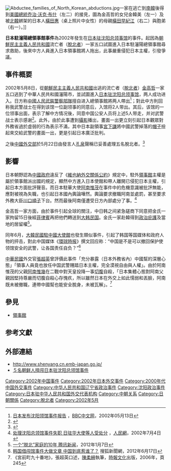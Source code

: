 [[File:Abductee_families_of_North_Korean_abductions.jpg|thumb]]一家在逃亡到[[南韓|南韓]]後得到[[美國總統|美國總統]][[乔治·沃克·布什|乔治·沃克·布什]]（左二）的接見，圖為金高哲的女兒金韓美（左一）及被[[北韓|北韓]]綁架的日本人[[橫田惠|橫田惠]]（桌上照片中女性）的母親[[橫田早紀江|橫田早紀江]]（右二）與胞弟（右一）。]]

'''日本駐瀋陽總領事館事件'''為2002年發生在[[日本驻沈阳总领事馆|日本驻沈阳总领事馆]]的事件。起因為[[朝鮮民主主義人民共和國|朝鮮民主主義人民共和國]]流亡者（[[脫北者|脫北者]]）一家五口試圖進入日本駐瀋陽總領事館尋求救助，後來中方人員進入日本領事館將人拖出，此事嚴重侵犯日本主權，引發爭議。

==事件概要==
2002年5月8日，從[[朝鮮民主主義人民共和國|朝鮮民主主義人民共和國]]出逃的流亡者（[[脫北者|脫北者]]）[[金高哲|金高哲]]一家五口逃到了中華人民共和國瀋陽市，並試圖進入[[日本驻沈阳总领事馆|日本驻沈阳总领事馆]]，两人成功进入。日方称[[中國人民武裝警察部隊|中國人民武裝警察部隊]]擅自进入總領事館將两人帶出<ref>[http://news.bbc.co.uk/hi/chinese/news/newsid_1981000/19811611.stm 日本发布沈阳领馆事件报告] {{Wayback|url=http://news.bbc.co.uk/hi/chinese/news/newsid_1981000/19811611.stm |date=20040516211752 }}，[[BBC中文网|BBC中文网]]，2002年05月13日</ref>{{fact|并与日方发生对峙}}；對此中方則回称我武警战士在得到该馆一位副领事的同意后，入馆将2人带出。其后，该馆的一位领事出面，表示了解中方情况後，同意中国公安人员将上述5人带走，并对武警战士表示感谢<ref>{{Cite web|url=http://www.people.com.cn/GB/shizheng/3586/20020511/725954.html|title=孔泉就不明身份者闯日本总领馆事发表谈话|author=|date=|publisher=人民網|archiveurl=https://web.archive.org/web/20020602131015/http://www.people.com.cn/GB/shizheng/3586/20020511/725954.html|archivedate=2002-06-02|accessdate=2020-07-26|dead-url=no}}</ref>。此外，由於此事遭到[[攝影|攝影]]播出，畫面一出更立刻引起日本觀眾對外務省過於虛弱的行為表示不滿，其中日本副領事[[宮下謙|宮下謙]]將中國武警掉落的[[帽子|帽子]]撿起來交給武警的畫面一出，更是引起日本廣泛批判。

之後[[中华人民共和国外交部|中國外交部]]於5月22日由發言人[[孔泉|孔泉]]聲稱已妥善處理五名脫北者。<ref>{{Cite web|url=http://www.people.com.cn/GB/shizheng/19/20020522/734721.html|title=中方对冲闯日本总领馆涉案人员妥善处理|author=|date=|publisher=人民網|archiveurl=https://web.archive.org/web/20041201143937/http://www.people.com.cn/GB/shizheng/19/20020522/734721.html|archivedate=2004-12-01|accessdate=2013-09-07|dead-url=no}}</ref>

==影響==
日本朝野認為[[中國政府|中國政府]]違反了《[[維也納外交關係公約|維也納外交關係公約]]》規定中，駐外[[領事館|領事館]]主權是屬於領事館派出國的規定，顯然中方進入日本使館和帶人離開已侵犯日本主權，引起日本方面批評聲音。而日本駐華大使[[阿南惟茂|阿南惟茂]]在事件中的危機意識被批評無能，應對被視為失職，也引起日本國內輿論嘩然。輿論要求撤職阿南並處罰，甚至要求外務大臣[[川口順子|川口順子]]下台。然而最後阿南僅遭受日方內部處分了事。<ref>[http://www.people.com.cn/GB/guoji/22/82/20020704/768620.html 处理沈阳总领馆事件失职 日驻华大使等人受处分] {{Wayback|url=http://www.people.com.cn/GB/guoji/22/82/20020704/768620.html |date=20160304204434 }}，[[人民網|人民網]]，2002年7月4日</ref>

金高哲一家方面，由於事件引起全球的關注，中日韩之间紧急磋商下同意把金氏一家拘留15日後經[[菲律賓|菲律賓]]再把他們轉送到[[大韩民国|大韩民国]]。金氏一家赴韓得到[[政治庇護|政治庇護]]及當地的居留權<ref>[http://news.qq.com/zt2011/shijie/nkrefugee.htm {{Wayback|url=http://news.qq.com/zt2011/shijie/nkrefugee.htm |date=20210121183026 }} 一个“脱北”家庭的10年 [[腾讯|腾讯新闻]]]，2012年1月7日</ref>。

同年6月，[[大韓民國駐中國大使館|大韓民國駐中國大使館]]也發生類似事件，引起了韩国等国媒体和政府人物的抨击，對此中国媒体《[[環球時报|環球時报]]》撰文回应称：“中国是不是可以撤回保护使领馆安全的武警，让各国责任自负？”<ref>[http://news.sohu.com/90/25/news201582590.shtml 韩国借闯馆事件大做文章 中国到底惹谁了？] {{Wayback|url=http://news.sohu.com/90/25/news201582590.shtml |date=20161013091036 }}搜狐新聞網，2012年6月17日</ref>

[[中華民國|中華民國]]外交官[[張超英|張超英]]曾評價此事件「充分暴露（日本外務省內）中國幫的深層心態」「領事人員竟也放任中国武警賤踏日本主權，完全漠視自由與人權」。由於阿南惟茂的父親[[阿南惟幾|阿南惟幾]]在二戰中對天皇投降一事[[切腹|切腹]]自殺，「日本集體心態對阿南父親因堅持尊嚴而切腹自殺心存愧疚，所以雖然日本在外交上如此懦弱和丟臉，阿南既未被撤職，連帶中國幫也能安全脫身，未被瓦解」。<ref>《宮前町九十番地》，張超英口述，[[陳柔縉|陳柔縉]]執筆，[[時報文化|時報文化]]出版，2006年，頁245</ref>

== 參見 ==
*[[領事館|領事館]]

== 参考文獻 ==
{{Reflist}}

== 外部連結 ==
*http://www.shenyang.cn.emb-japan.go.jp/ {{Wayback|url=http://www.shenyang.cn.emb-japan.go.jp/ |date=20200318123841 }}
*[https://web.archive.org/web/20030622201234/http://www.people.com.cn/GB/shizheng/252/8206/index.html ５名朝鲜人擅闯日本驻沈阳总领馆事件]

[[Category:2002年中国事件|Category:2002年中国事件]]
[[Category:2002年日本外交事件|Category:2002年日本外交事件]]
[[Category:2000年代中国外交事件|Category:2000年代中国外交事件]]
[[Category:中华人民共和国辽宁省政治事件|Category:中华人民共和国辽宁省政治事件]]
[[Category:沈阳政治事件|Category:沈阳政治事件]]
[[Category:日本驻中华人民共和国外交代表机构|Category:日本驻中华人民共和国外交代表机构]]
[[Category:中朝关系|Category:中朝关系]]
[[Category:日朝關係|Category:日朝關係]]
[[Category:脫北者|Category:脫北者]]
[[Category:2002年5月|Category:2002年5月]]